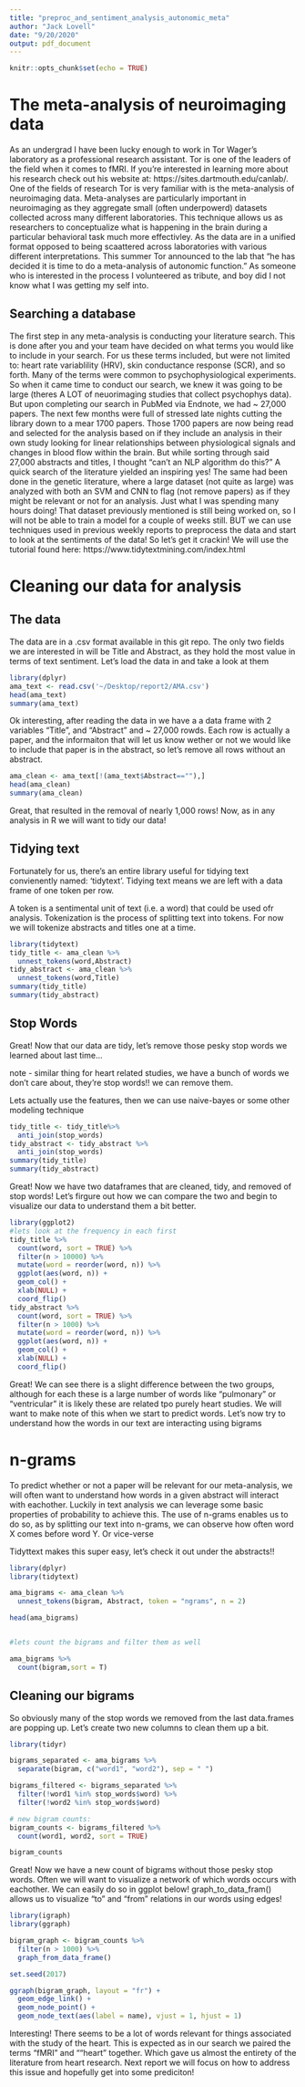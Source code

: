 ```yaml
---
title: "preproc_and_sentiment_analysis_autonomic_meta"
author: "Jack Lovell"
date: "9/20/2020"
output: pdf_document
---
```


```r
knitr::opts_chunk$set(echo = TRUE)
```

# The meta-analysis of neuroimaging data
As an undergrad I have been lucky enough to work in Tor Wager's laboratory as a professional research assistant. Tor is one of the leaders of the field when it comes to fMRI. If you're interested in learning more about his research check out his website at: https://sites.dartmouth.edu/canlab/. One of the fields of research Tor is very familiar with is the meta-analysis of neuroimaging data.
Meta-analyses are particularly important in neuroimaging as they aggregate small (often underpowerd) datasets collected across many different laboratories. This technique allows us as researchers to conceptualize what is happening in the brain during a particular behavioral task much more effectivley. As the data are in a unified format opposed to being scaattered across laboratories with various different interpretations. 
This summer Tor announced to the lab that "he has decided it is time to do a meta-analysis of autonomic function." As someone who is interested in the process I volunteered as tribute, and boy did I not know what I was getting my self into. 

## Searching a database 
The first step in any meta-analysis is conducting your literature search. This is done after you and your team have decided on what terms you would like to include in your search. For us these terms included, but were not limited to: heart rate variablility (HRV), skin conductance response (SCR), and so forth. Many of the terms were common to psychophysiological experiments.
So when it came time to conduct our search, we knew it was going to be large (theres A LOT of neuorimaging studies that collect psychophys data). But upon completing our search in PubMed via Endnote, we had ~ 27,000 papers. The next few months were full of stressed late nights cutting the library down to a mear 1700 papers. Those 1700 papers are now being read and selected for the analysis based on if they include an analysis in their own study looking for linear relationships between physiological signals and changes in blood flow within the brain. But while sorting through said 27,000 abstracts and titles, I thought "can't an NLP algorithm do this?"
A quick search of the literature yielded an inspiring yes!
The same had been done in the genetic literature, where a large dataset (not quite as large) was analyzed with both an SVM and CNN to flag (not remove papers) as if they might be relevant or not for an analysis. Just what I was spending many hours doing! That dataset previously mentioned is still being worked on, so I will not be able to train a model for a couple of weeks still. 
BUT we can use techniques used in previous weekly reports to preprocess the data and start to look at the sentiments of the data! So let's get it crackin! We will use the tutorial found here: https://www.tidytextmining.com/index.html

# Cleaning our data for analysis

## The data
The data are in a .csv format available in this git repo. The only two fields we are interested in will be Title and Abstract, as they hold the most value in terms of text sentiment. Let's load the data in and take a look at them

```r
library(dplyr)
ama_text <- read.csv('~/Desktop/report2/AMA.csv')
head(ama_text)
summary(ama_text)
```

Ok interesting, after reading the data in we have a a data frame with 2 variables "Title", and "Abstract" and ~ 27,000 rowds. Each row is actually a paper, and the informaiton that will let us know wether or not we would like to include that paper is in the abstract, so let's remove all rows without an abstract. 

```r
ama_clean <- ama_text[!(ama_text$Abstract==""),]
head(ama_clean)
summary(ama_clean)
```

Great, that resulted in the removal of nearly 1,000 rows! Now, as in any analysis in R we will want to tidy our data! 

## Tidying text

Fortunately for us, there's an entire library useful for tidying text convienently named: 'tidytext'. Tidying text means we are left with a data frame of one token per row.

A token is a sentimental unit of text (i.e. a word) that could be used ofr analysis. Tokenization is the process of splitting text into tokens. For now we will tokenize abstracts and titles one at a time.


```r
library(tidytext)
tidy_title <- ama_clean %>%
  unnest_tokens(word,Abstract)
tidy_abstract <- ama_clean %>%
  unnest_tokens(word,Title)
summary(tidy_title)
summary(tidy_abstract)
```


## Stop Words

Great! Now that our data are tidy, let's remove those pesky stop words we learned about last time...

note - similar thing for heart related studies, we have a bunch of words we don't care about, they're stop words!! we can remove them. 

Lets actually use the features, then we can use naive-bayes or some other modeling technique

```r
tidy_title <- tidy_title%>%
  anti_join(stop_words)
tidy_abstract <- tidy_abstract %>%
  anti_join(stop_words)
summary(tidy_title)
summary(tidy_abstract)
```

Great! Now we have two dataframes that are cleaned, tidy, and removed of stop words! Let's firgure out how we can compare the two and begin to visualize our data to understand them a bit better.

```r
library(ggplot2)
#lets look at the frequency in each first
tidy_title %>%
  count(word, sort = TRUE) %>%
  filter(n > 10000) %>%
  mutate(word = reorder(word, n)) %>%
  ggplot(aes(word, n)) +
  geom_col() +
  xlab(NULL) +
  coord_flip()
tidy_abstract %>%
  count(word, sort = TRUE) %>%
  filter(n > 1000) %>%
  mutate(word = reorder(word, n)) %>%
  ggplot(aes(word, n)) +
  geom_col() +
  xlab(NULL) +
  coord_flip()

```
Great! We can see there is a slight difference between the two groups, although for each these is a large number of words like "pulmonary" or "ventricular" it is likely these are related tpo purely heart studies. We will want to make note of this when we start to predict words. Let's now try to understand how the words in our text are interacting using bigrams

# n-grams

To predict whether or not a paper will be relevant for our meta-analysis, we will often want to understand how words in a given abstract will interact with eachother. Luckily in text analysis we can leverage some basic properties of probability to achieve this. 
The use of n-grams enables us to do so, as by splitting our text into n-grams, we can observe how often word X comes before word Y. Or vice-verse

Tidyttext makes this super easy, let's check it out under the abstracts!! 

```r

library(dplyr)
library(tidytext)

ama_bigrams <- ama_clean %>%
  unnest_tokens(bigram, Abstract, token = "ngrams", n = 2)

head(ama_bigrams)


#lets count the bigrams and filter them as well 

ama_bigrams %>%
  count(bigram,sort = T)

```


## Cleaning our bigrams
So obviously many of the stop words we removed from the last data.frames are popping up. Let's create two new columns to clean them up a bit. 

```r
library(tidyr)

bigrams_separated <- ama_bigrams %>%
  separate(bigram, c("word1", "word2"), sep = " ")

bigrams_filtered <- bigrams_separated %>%
  filter(!word1 %in% stop_words$word) %>%
  filter(!word2 %in% stop_words$word)

# new bigram counts:
bigram_counts <- bigrams_filtered %>% 
  count(word1, word2, sort = TRUE)

bigram_counts
```

Great! Now we have a new count of bigrams without those pesky stop words. Often we will want to visualize a network of which words occurs with eachother. We can easily do so in ggplot below! graph_to_data_fram() allows us to visualize "to" and "from" relations in our words using edges! 

```r
library(igraph)
library(ggraph)

bigram_graph <- bigram_counts %>%
  filter(n > 1000) %>%
  graph_from_data_frame()

set.seed(2017)

ggraph(bigram_graph, layout = "fr") +
  geom_edge_link() +
  geom_node_point() +
  geom_node_text(aes(label = name), vjust = 1, hjust = 1)


```

Interesting! There seems to be a lot of words relevant for things associated with the study of the heart. This is expected as in our search we paired the terms "fMRI" and ""heart" together. Which gave us almost the entirety of the literature from heart research. Next report we will focus on how to address this issue and hopefully get into some prediciton! 
